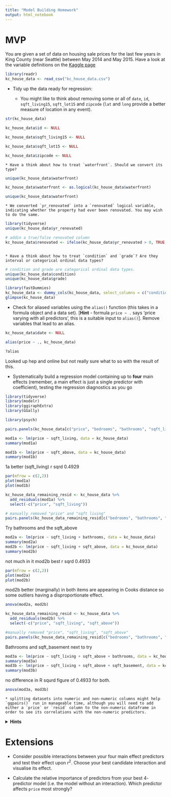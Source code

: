 ```yaml
---
title: "Model Building Homework"
output: html_notebook
---
```



# MVP

You are given a set of data on housing sale prices for the last few years in King County (near Seattle) between May 2014 and May 2015. Have a look at the variable definitions on the [Kaggle page](https://www.kaggle.com/harlfoxem/housesalesprediction)

```r
library(readr)
kc_house_data <- read_csv("kc_house_data.csv")
```


* Tidy up the data ready for regression:

    * You might like to think about removing some or all of `date`, `id`, `sqft_living15`, `sqft_lot15` and `zipcode` (`lat` and `long` provide a better measure of location in any event).

```r
str(kc_house_data)
```
    
```r
kc_house_data$id <- NULL
```
```r
kc_house_data$sqft_living15 <- NULL
```
```r
kc_house_data$sqft_lot15 <- NULL
```
```r
kc_house_data$zipcode <- NULL
```

  
    * Have a think about how to treat `waterfront`. Should we convert its type?

```r
unique(kc_house_data$waterfront)
```
```r
kc_house_data$waterfront <- as.logical(kc_house_data$waterfront)
```
```r
unique(kc_house_data$waterfront)
```


    * We converted `yr_renovated` into a `renovated` logical variable, indicating whether the property had ever been renovated. You may wish to do the same.
```r
library(tidyverse)
unique(kc_house_data$yr_renovated)
```
```r
# addin a true/false renovated column 
kc_house_data$renovated <- ifelse(kc_house_data$yr_renovated > 0, TRUE, FALSE)
```

```r

```

    * Have a think about how to treat `condition` and `grade`? Are they interval or categorical ordinal data types?
```r
# condition and grade are categorical ordinal data types.
unique(kc_house_data$condition)
unique(kc_house_data$grade)
```
```r
library(fastDummies)
kc_house_data <- dummy_cols(kc_house_data, select_columns = c("condition", "grade"), remove_first_dummy = TRUE)
glimpse(kc_house_data)
```


* Check for aliased variables using the `alias()` function (this takes in a formula object and a data set). [**Hint** - formula `price ~ .` says 'price varying with all predictors', this is a suitable input to `alias()`]. Remove variables that lead to an alias.

```r
kc_house_data$date <- NULL
```

```r
alias(price ~ ., kc_house_data)
```
```r
?alias
```
Looked up hep and online but not really sure what to so with the result of this.



* Systematically build a regression model containing up to **four** main effects (remember, a main effect is just a single predictor with coefficient), testing the regression diagnostics as you go

```r
library(tidyverse)
library(modelr)
library(ggiraphExtra)
library(GGally)
```


```r
library(psych)
```

```r
pairs.panels(kc_house_data[c("price", "bedrooms", "bathrooms", "sqft_living", "sqft_lot", "floors", "view", "condition", "sqft_above", "sqft_basement")])
```

```r
mod1a <- lm(price ~ sqft_living, data = kc_house_data)
summary(mod1a)

mod1b <- lm(price ~ sqft_above, data = kc_house_data)
summary(mod1b)
```
1a better (sqft_living) r sqrd 0.4929

```r
par(mfrow = c(2,2))
plot(mod1a)
plot(mod1b)
```

```r
kc_house_data_remaining_resid <- kc_house_data %>%
  add_residuals(mod1a) %>%
  select(-c("price", "sqft_living"))

# manually removed "price" and "sqft living"
pairs.panels(kc_house_data_remaining_resid[c("bedrooms", "bathrooms", "sqft_lot", "floors", "view", "condition", "sqft_above", "sqft_basement")])
```
Try bathrooms and the sqft_above
```r
mod2a <- lm(price ~ sqft_living + bathrooms, data = kc_house_data)
summary(mod2a)
mod2b <- lm(price ~ sqft_living + sqft_above, data = kc_house_data)
summary(mod2b)
```
not much in it mod2b best r sqrd 0.4933
```r
par(mfrow = c(2,2))
plot(mod2a)
plot(mod2b)
```

mod2b better (marginally)
in both items are appearing in Cooks distance so some outliers having a
disproportionate effect.

```r
anova(mod2a, mod2b)
```

```r
kc_house_data_remaining_resid <- kc_house_data %>%
  add_residuals(mod2b) %>%
  select(-c("price", "sqft_living", "sqft_above"))

#manually removed "price", "sqft_living", "sqft_above"
pairs.panels(kc_house_data_remaining_resid[c("bedrooms", "bathrooms", "sqft_lot", "floors", "view", "condition", "sqft_basement")])


```
Bathrooms and sqft_basement next to try

```r
mod3a <- lm(price ~ sqft_living + sqft_above + bathrooms, data = kc_house_data)
summary(mod3a)
mod3b <- lm(price ~ sqft_living + sqft_above + sqft_basement, data = kc_house_data)
summary(mod3b)
```
no difference in R squrd figure of 0.4933 for both.

```r
anova(mod3a, mod3b)
```








    * splitting datasets into numeric and non-numeric columns might help `ggpairs()` run in manageable time, although you will need to add either a `price` or `resid` column to the non-numeric dataframe in order to see its correlations with the non-numeric predictors.

<details>
<summary>**Hints**</summary>
```r
houses_tidy_numeric <- houses_tidy %>%
  select_if(is.numeric)

houses_tidy_nonnumeric <- houses_tidy %>%
  select_if(function(x) !is.numeric(x))

houses_tidy_nonnumeric$price <- houses_tidy$price

ggpairs(houses_tidy_numeric)
ggpairs(houses_tidy_nonnumeric)
```
and the same in subsequent rounds of predictor selection with the `resid` column.<br><br>
Remember, if you are not sure whether including a categorical predictor is statistically justified, run an `anova()` test passing in the models with- and without the categorical predictor and check the p-value of the test.
</details>







# Extensions

* Consider possible interactions between your four main effect predictors and test their effect upon $r^2$. Choose your best candidate interaction and visualise its effect. 

* Calculate the relative importance of predictors from your best $4$-predictor model (i.e. the model without an interaction). Which predictor affects `price` most strongly?



```r

```

